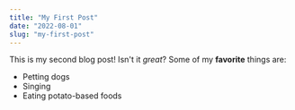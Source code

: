 ```yaml
---
title: "My First Post"
date: "2022-08-01"
slug: "my-first-post"
---
```

This is my second blog post! Isn't it *great*?
Some of my **favorite** things are:
* Petting dogs
* Singing
* Eating potato-based foods